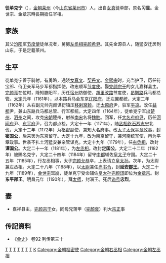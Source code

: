 '''徒单克宁'''（{{bd|？||1191年||}}），[[金朝|金朝]][[莱州|莱州]]（今[[山东省|山东省]][[莱州市|莱州市]]）人，出自[[女真|女真]]徒单部，原名'''习显'''。金世宗、金章宗時長期擔任宰相。
==家族==
其父[[汾阳|汾阳]]军[[节度使|节度使]]徒单况者，舅舅[[左丞相|左丞相]][[完颜希尹|完颜希尹]]。其先金源县人，随猛安迁居到山东，于是定籍莱州。
==生平==
徒单克宁善于骑射，有勇略，通晓[[女真文|女真文]]、[[契丹文|契丹文]]。[[金熙宗|金熙宗]]时，充当护卫，历任符宝郎、侍卫亲军马步军都指挥使，改忠顺军[[节度使|节度使]]。娶[[完颜宗干|完颜宗干]]的女儿嘉祥县主。[[完颜亮|完颜亮]]在位时，降知滕阳军，历任[[宿州|宿州]]防御使、[[胡里改路|胡里改路]]节度使，[[曷懒路|曷懒路]]兵马都总管。[[大定_(金朝)|大定]]元年（1161年），以本路兵马会东京[[辽阳府|辽阳府]]，迁左翼都统，大定二年（1162年）从右副元帅完颜谋衍镇压[[移剌窝斡|移剌窝斡]]，迁[[太原府|太原府]]尹，驻军[[平凉|平凉]]。改任[[益都|益都]]尹，兼山东路兵马都总管、行军都统。大定四年（1164年），徒单克宁军出[[楚州|楚州]]、[[泗州|泗州]]之间，攻克[[宋朝|宋朝]]楚州，射杀[[南宋|南宋]]名将[[魏胜|魏胜]]。回军，任[[大名府|大名府]][[府尹|府尹]]，历任[[河间府|河间府]]尹、[[东平府|东平府]]尹，召为都点检。大定十一年（1171年），随[[丞相|丞相]][[纥石烈志宁|纥石烈志宁]]北伐，大定十二年（1172年）为枢密副使，兼知大名府事。改[[太子太保|太子太保]][[平章政事|平章政事]]，封'''密[[国公|国公]]'''，后来罢为东京留守。大定十九年，改为南京留守，兼河南统军使，再为平章政事。世袭不扎土河猛安兼亲管谋克。大定十九年（1179年），任[[右丞相|右丞相]]，改封'''谭国公'''。大定二十一年（1181年），为[[左丞相|左丞相]]，改封'''定国公'''。大定二十二年（1182年）被赐名克宁，大定二十四年（1184年）留守[[中都|中都]]辅佐[[皇太子|皇太子]]守国。大定二十五年（1185年），行左丞相事，太子[[完颜允恭|完颜允恭]]卒，上表请立[[皇太孙|皇太孙]]。次年，为太尉兼左丞相。大定二十八年（1188年），以[[太尉|太尉]]兼任[[尚书令|尚书令]]，封'''延安[[郡王|郡王]]'''。大定二十九年（1189年），[[金世宗|金世宗]]驾崩，徒单克宁受命辅佐[[皇太孙|皇太孙]][[完颜璟|完颜璟]]即位为[[金章宗|金章宗]]。封'''东平郡王'''。明昌元年（1190年），拜[[太师|太师]]，封淄王。死后[[谥号|谥号]]'''忠烈'''。
==妻==
*嘉祥县主，[[完颜宗干|完颜宗干]]女，同母兄蒲甲（[[完顏袞|完顏袞]]）判大[[宗正|宗正]]事

==传記資料== 
* 《[[金史|金史]]》 卷92 列传第三十

[[Category:金朝异姓郡王|T]]
[[Category:金朝太师|T]]
[[Category:金朝女真人|T]]
[[Category:金朝尚书令|T]]
[[Category:金朝中书令|T]]
[[Category:莱州人|T]]
[[Category:谥忠烈|T]]
[[Category:徒单氏|K]]
[[Category:金朝樞密使|Category:金朝樞密使]]
[[Category:金朝右丞相|Category:金朝右丞相]]
[[Category:金朝左丞相|Category:金朝左丞相]]